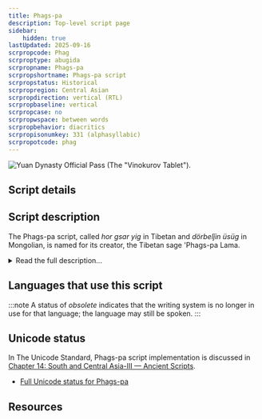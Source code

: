```yaml
---
title: Phags-pa
description: Top-level script page
sidebar:
    hidden: true
lastUpdated: 2025-09-16
scrpropcode: Phag
scrproptype: abugida
scrpropname: Phags-pa
scrpropshortname: Phags-pa script
scrpropstatus: Historical
scrpropregion: Central Asian
scrpropdirection: vertical (RTL)
scrpropbaseline: vertical
scrpropcase: no
scrpropwspace: between words
scrpropbehavior: diacritics
scrpropisonumkey: 331 (alphasyllabic)
scrpropotcode: phag
---
```



![](../images/phag-sample.jpg "Yuan Dynasty Official Pass (The &quot;Vinokurov Tablet&quot;).")

## Script details

<ScriptDetails />

## Script description

The Phags-pa script, called _hor gsar yig_ in Tibetan and _dörbelǰin üsüg_ in Mongolian, is named for its creator, the Tibetan sage 'Phags-pa Lama.

<details>
<summary>Read the full description...</summary>'Phags-pa was appointed 'National Preceptor' in 1264 by the emperor Kublai Khan, by whom he was ordered to devise a script in which all the languages of his empire - including Tibetan, Uyghur, Mongolian and Chinese - could be written. The new script met with limited success and only scanty accounts of its creation exist in the biographies written by 'Phags pa's disciples. Until the 1980s the bulk of research into the Phags-pa script was done outside of the old Mongol Empire and the script was thought to have enjoyed very limited use. However in the last twenty years there has been an increase in research into the script in China and Mongolia, which has uncovered more material than was previously thought to exist. Even taking these new discoveries into account, it still appears that Phags-pa use was sporadic.

The shapes of the letters were based in part on Tibetan _dbu can_ letters. There are forty-one letters used for writing Phags-pa. The script is an abugida; each letter represents either an independent vowel or a CV syllable having the inherent vowel /a/. Post-consonantal vowels other than /a/ are written using diacritics written linearly after (that is, below) the preceding consonant.

There are two versions of the script, one for writing texts and one for use on seals.
</details>

## Languages that use this script

:::note
A status of _obsolete_ indicates that the writing system is no longer in use for that language; the language may still be spoken.
:::

<WsList script='Phag' wsMax='5' />

## Unicode status

In The Unicode Standard, Phags-pa script implementation is discussed in [Chapter 14: South and Central Asia-III — Ancient Scripts](https://www.unicode.org/versions/latest/core-spec/chapter-14/#G40430).

- [Full Unicode status for Phags-pa](/scrlang/unicode/phag-unicode)



## Resources

<ScriptResources detailSummary='seemore' />

